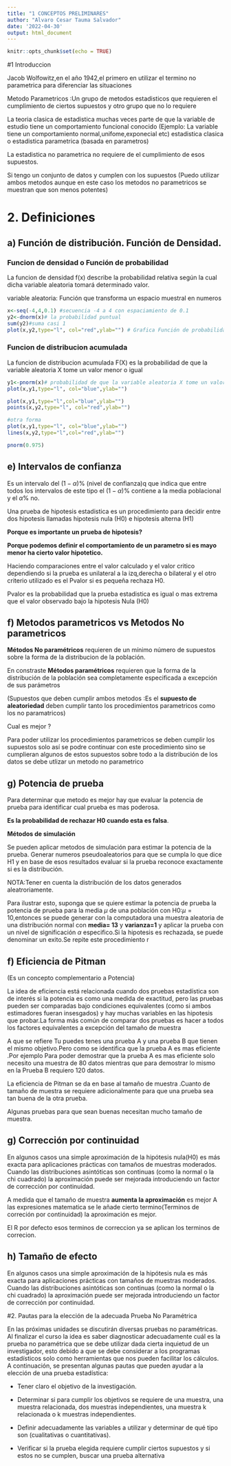 ```yaml
---
title: "1 CONCEPTOS PRELIMINARES"
author: "Alvaro Cesar Tauma Salvador"
date: '2022-04-30'
output: html_document
---
```


```r
knitr::opts_chunk$set(echo = TRUE)
```

#1 Introduccion 

Jacob Wolfowitz,en el año 1942,el primero en utilizar el termino no parametrica para 
diferenciar las situaciones 

Metodo Parametricos :Un grupo de metodos estadisticos que requieren el cumplimiento de
ciertos supuestos y otro grupo que no lo requiere

La teoria  clasica  de estadistica muchas veces parte de que la variable de estudio tiene un comportamiento funcional conocido (Ejemplo: La variable tiene un comportamiento normal,unifome,exponecial etc) estadistica clasica o estadistica parametrica (basada en parametros)

La estadistica no parametrica no requiere de el cumplimiento de esos supuestos.

Si tengo un conjunto de datos y cumplen con los supuestos (Puedo utilizar ambos metodos aunque en este caso los metodos no parametricos se muestran que son menos potentes)



# 2. Definiciones  

## a) Función de distribución. Función de Densidad.

### Funcion de densidad o Función de probabilidad  

La funcion de densidad f(x) describe la probabilidad relativa según la cual dicha variable 
aleatoria tomará determinado valor. 

variable aleatoria: Función que transforma un espacio muestral en numeros 


```r
x<-seq(-4,4,0.1) #secuencia -4 a 4 con espaciamiento de 0.1
y2<-dnorm(x)# la probabilidad puntual 
sum(y2)#suma casi 1  
plot(x,y2,type="l", col="red",ylab="") # Grafica Función de probabilidad o funcion de densidad
```



### Funcion de distribucion acumulada 


La funcion de distribucion acumulada F(X) es la probabilidad de que la  variable aleatoria X tome un valor menor o igual

```r
y1<-pnorm(x)# probabilidad de que la variable aleatoria X tome un valor menor o igual que x  
plot(x,y1,type="l", col="blue",ylab="")

```
```r
plot(x,y1,type="l",col="blue",ylab="")
points(x,y2,type="l", col="red",ylab="")
```


```r
#otra forma
plot(x,y1,type="l", col="blue",ylab="")
lines(x,y2,type="l",col="red",ylab="")
```



```r
pnorm(0.975)
```

## e) Intervalos de confianza 

Es un intervalo del $(1-\alpha)\%$ (nivel de confianza)q que indica que entre todos los intervalos de este tipo el $(1-\alpha)\%$ contiene a la media poblacional y el $\alpha\%$ no.

Una prueba de hipotesis estadistica es un procedimiento para decidir entre dos hipotesis llamadas hipotesis nula (H0) e hipotesis alterna (H1)

**Porque es importante un prueba de hipotesis?**

**Porque podemos definir el comportamiento de un parametro si es mayo menor ha cierto valor hipotetico.**

Haciendo comparaciones entre el valor calculado y el valor critico dependiendo si la prueba es unilateral a la izq,derecha o bilateral y el otro criterio utilizado es el Pvalor si es pequeña rechaza H0.

Pvalor es la probabilidad que la prueba estadistica es igual o mas extrema que el valor observado bajo la hipotesis Nula (H0)

## f) Metodos parametricos vs Metodos No parametricos 

**Métodos No paramétricos** requieren de un mínimo número de supuestos sobre la forma de la distribucion de la población.

En constraste **Métodos paramétricos** requieren que la forma de la distribución de la población sea  completamente especificada a excepción de sus parámetros


(Supuestos que deben cumplir ambos metodos :Es el **supuesto de aleatoriedad**  deben cumplir tanto los procedimientos parametricos como los no paramatricos)

Cual es mejor ?

Para poder utilizar los procedimientos parametricos se deben cumplir los supuestos solo así se podre continuar con este procedimiento sino se cumplieran algunos de estos supuestos sobre todo a la distribución de los datos se debe utlizar un metodo no parametrico


## g) Potencia de prueba

Para determinar que metodo es mejor hay que evaluar la potencia de prueba para identificar cual prueba es mas poderosa.

**Es la probabilidad de rechazar H0 cuando esta es falsa**.

**Métodos de simulación**

Se pueden  aplicar metodos de simulación para estimar la potencia de la prueba.
Generar numeros pseudoaleatorios para que se cumpla lo que dice H1 y en base de esos resultados evaluar si la prueba reconoce exactamente si es la distribución. 

NOTA:Tener en cuenta la distribución de los datos generados aleatroriamente.


Para ilustrar esto, suponga que se quiere estimar la potencia de prueba la potencia de prueba
para la media $\mu$ de una población con H0:$\mu=10$,entonces se puede generar con la computadora una muestra aleatoria de una distribución normal con **media= 13** y **varianza=1** y aplicar la prueba con un nivel de significación $\alpha$ especifico.Si la hipotesis es rechazada, se puede denominar un exito.Se repite este procedimiento r



## f) Eficiencia de Pitman 

(Es un concepto complementario a Potencia)

La idea de eficiencia está relacionada cuando dos pruebas estadística son de interés si la potencia es como una medida de exactitud, pero las pruebas pueden ser comparadas bajo condiciones equivalentes (como si ambos estimadores fueran insesgados) y hay muchas variables en las hipotesis que probar.La forma más común de comparar dos pruebas es hacer a todos los factores equivalentes a excepción del tamaño de muestra

A que se refiere 
Tu puedes tenes una prueba A y una prueba B que tienen el mismo objetivo.Pero como se identifica que la prueba A es mas eficiente .Por ejemplo Para poder demostrar que la prueba A es mas eficiente solo necesito una muestra de 80 datos mientras que para demostrar lo mismo en la Prueba B requiero 120 datos.

La eficiencia de Pitman se da en base al tamaño de muestra .Cuanto de tamaño de muestra se requiere adicionalmente para que una prueba sea tan buena de la otra prueba.

Algunas pruebas para que sean buenas necesitan mucho tamaño de muestra.



## g) Corrección por continuidad

En algunos casos una simple aproximación de la hipótesis nula(H0) es más exacta para aplicaciones prácticas con tamaños de muestras moderados. Cuando las distribuciones asintóticas son continuas (como la normal o la chi cuadrado) la aproximación puede ser mejorada introduciendo un factor de corrección por continuidad.

A medida que el tamaño de muestra **aumenta la aproximación** es mejor 
A las expresiones matematica se le añade cierto termino(Terminos de correción por continuidad) la aproximación es mejor.

El R por defecto esos terminos de correccion ya se aplican los terminos de correcion.



## h) Tamaño de efecto

En algunos casos una simple aproximación de la hipótesis nula es más exacta para aplicaciones prácticas con tamaños de muestras moderados. Cuando las distribuciones asintóticas son continuas (como la normal o la chi cuadrado) la aproximación puede ser mejorada introduciendo un factor de corrección por continuidad.


#2. Pautas para la elección de la adecuada Prueba No Paramétrica

En las próximas unidades se discutirán diversas pruebas no paramétricas.
Al finalizar el curso la idea es saber diagnosticar adecuadamente cuál es la
prueba no paramétrica que se debe utilizar dada cierta inquietud de un
investigador, esto debido a que se debe considerar a los programas
estadísticos solo como herramientas que nos pueden facilitar los cálculos.
A continuación, se presentan algunas pautas que pueden ayudar a la
elección de una prueba estadística:

* Tener claro el objetivo de la investigación.

* Determinar si para cumplir los objetivos se requiere de una muestra,
una muestra relacionada, dos muestras independientes, una muestra
k relacionada o k muestras independientes.

* Definir adecuadamente las variables a utilizar y determinar de qué
tipo son (cualitativas o cuantitativas).

* Verificar si la prueba elegida requiere cumplir ciertos supuestos y si estos
no se cumplen, buscar una prueba alternativa










